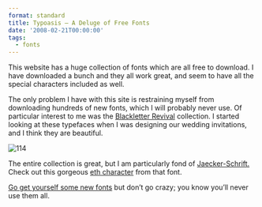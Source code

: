 ```yaml
---
format: standard
title: Typoasis – A Deluge of Free Fonts
date: '2008-02-21T00:00:00'
tags:
  - fonts
---
```


This website has a huge collection of fonts which are all free to download. I have downloaded a bunch and they all work great, and seem to have all the special characters included as well.

The only problem I have with this site is restraining myself from downloading hundreds of new fonts, which I will probably never use. Of particular interest to me was the [Blackletter Revival](http://www.moorstation.org/typoasis/blackletter/index.htm) collection. I started looking at these typefaces when I was designing our wedding invitations, and I think they are beautiful.

![114](https://simple-creature-website-assets.s3.amazonaws.com/okayplus/uploads/2008/02/114.png)

The entire collection is great, but I am particularly fond of [Jaecker-Schrift.](http://www.moorstation.org/typoasis/blackletter/htm/jaecker-schrift.htm) Check out this gorgeous [eth character](http://en.wikipedia.org/wiki/Eth) from that font.

[Go get yourself some new fonts](http://www.moorstation.org/typoasis/typoasis1.htm) but don’t go crazy; you know you’ll never use them all.
